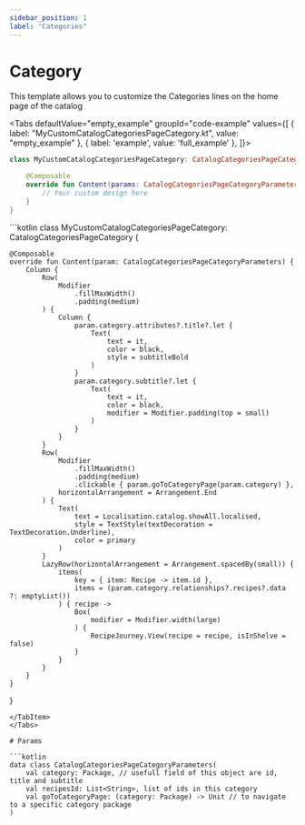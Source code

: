 ```yaml
---
sidebar_position: 1
label: "Categories"
---
```



# Category

This template allows you to customize the Categories lines on the home page of the catalog

<Tabs defaultValue="empty_example" groupId="code-example"
values={[
{ label: "MyCustomCatalogCategoriesPageCategory.kt", value: "empty_example" },
{ label: 'example', value: 'full_example' },
]}>
<TabItem value="empty_example">
```kotlin
class MyCustomCatalogCategoriesPageCategory: CatalogCategoriesPageCategory {

    @Composable
    override fun Content(params: CatalogCategoriesPageCategoryParameters) {
        // Your custom design here 
    }
}
```
</TabItem>
<TabItem value="full_example">
```kotlin
class MyCustomCatalogCategoriesPageCategory: CatalogCategoriesPageCategory {
    
    @Composable
    override fun Content(param: CatalogCategoriesPageCategoryParameters) {
        Column {
            Row(
                Modifier
                    .fillMaxWidth()
                    .padding(medium)
            ) {
                Column {
                    param.category.attributes?.title?.let {
                        Text(
                            text = it,
                            color = black,
                            style = subtitleBold
                        )
                    }
                    param.category.subtitle?.let {
                        Text(
                            text = it,
                            color = black,
                            modifier = Modifier.padding(top = small)
                        )
                    }
                }
            }
            Row(
                Modifier
                    .fillMaxWidth()
                    .padding(medium)
                    .clickable { param.goToCategoryPage(param.category) },
                horizontalArrangement = Arrangement.End
            ) {
                Text(
                    text = Localisation.catalog.showAll.localised,
                    style = TextStyle(textDecoration = TextDecoration.Underline),
                    color = primary
                )
            }
            LazyRow(horizontalArrangement = Arrangement.spacedBy(small)) {
                items(
                    key = { item: Recipe -> item.id },
                    items = (param.category.relationships?.recipes?.data ?: emptyList())
                ) { recipe ->
                    Box(
                        modifier = Modifier.width(large)
                    ) {
                        RecipeJourney.View(recipe = recipe, isInShelve = false)
                    }
                }
            }
        }
    }
}
```
</TabItem>
</Tabs>

# Params

```kotlin
data class CatalogCategoriesPageCategoryParameters(
    val category: Package, // usefull field of this object are id, title and subtitle
    val recipesId: List<String>, list of ids in this category
    val goToCategoryPage: (category: Package) -> Unit // to navigate to a specific category package
)
```